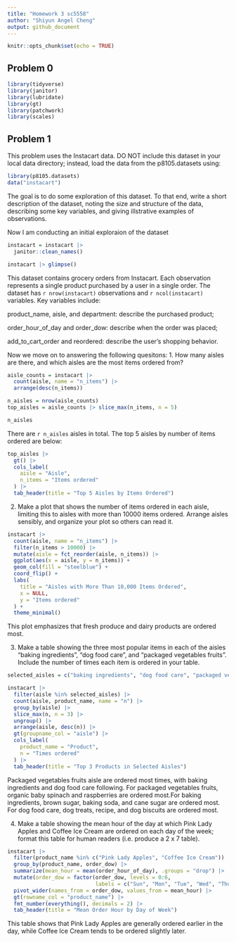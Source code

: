 ```yaml
---
title: "Homework 3 sc5558"
author: "Shiyun Angel Cheng"
output: github_document
---
```


```r
knitr::opts_chunk$set(echo = TRUE)
```

## Problem 0 

```r
library(tidyverse)
library(janitor)
library(lubridate)
library(gt)
library(patchwork)
library(scales)
```
## Problem 1 

This problem uses the Instacart data. DO NOT include this dataset in your local data directory; instead, load the data from the p8105.datasets using:
```r
library(p8105.datasets)
data("instacart")
```

The goal is to do some exploration of this dataset. To that end, write a short description of the dataset, noting the size and structure of the data, describing some key variables, and giving illstrative examples of observations.

Now I am conducting an initial exploraion of the dataset 
```r
instacart = instacart |>
  janitor::clean_names()

instacart |> glimpse()
```
This dataset contains grocery orders from Instacart. Each observation represents a single product purchased by a user in a single order. The dataset has `r nrow(instacart)` observations and `r ncol(instacart)` variables. Key variables include:

product_name, aisle, and department: describe the purchased product;

order_hour_of_day and order_dow: describe when the order was placed;

add_to_cart_order and reordered: describe the user’s shopping behavior.

Now we move on to answering the following quesitons: 
1. How many aisles are there, and which aisles are the most items ordered from?
```r
aisle_counts = instacart |>
  count(aisle, name = "n_items") |>
  arrange(desc(n_items))

n_aisles = nrow(aisle_counts)
top_aisles = aisle_counts |> slice_max(n_items, n = 5)

n_aisles
```
There are `r n_aisles` aisles in total. The top 5 aisles by number of items ordered are below: 
```r
top_aisles |>
  gt() |>
  cols_label(
    aisle = "Aisle",
    n_items = "Items ordered"
  ) |>
  tab_header(title = "Top 5 Aisles by Items Ordered")
```
2. Make a plot that shows the number of items ordered in each aisle, limiting this to aisles with more than 10000 items ordered. Arrange aisles sensibly, and organize your plot so others can read it.
```r
instacart |>
  count(aisle, name = "n_items") |>
  filter(n_items > 10000) |>
  mutate(aisle = fct_reorder(aisle, n_items)) |>
  ggplot(aes(x = aisle, y = n_items)) +
  geom_col(fill = "steelblue") +
  coord_flip() +
  labs(
    title = "Aisles with More Than 10,000 Items Ordered",
    x = NULL,
    y = "Items ordered"
  ) +
  theme_minimal()
```
This plot emphasizes that fresh produce and dairy products are ordered most. 

3. Make a table showing the three most popular items in each of the aisles “baking ingredients”, “dog food care”, and “packaged vegetables fruits”. Include the number of times each item is ordered in your table.
```r
selected_aisles = c("baking ingredients", "dog food care", "packaged vegetables fruits")

instacart |>
  filter(aisle %in% selected_aisles) |>
  count(aisle, product_name, name = "n") |>
  group_by(aisle) |>
  slice_max(n, n = 3) |>
  ungroup() |>
  arrange(aisle, desc(n)) |>
  gt(groupname_col = "aisle") |>
  cols_label(
    product_name = "Product",
    n = "Times ordered"
  ) |>
  tab_header(title = "Top 3 Products in Selected Aisles")
```
Packaged vegetables fruits aisle are ordered most times, with baking ingredients and dog food care following. For packaged vegetables fruits, organic baby spinach and raspberries are ordered most.For baking ingredients, brown sugar, baking soda, and cane sugar are ordered most. For dog food care, dog treats, recipe, and dog biscuits are ordered most. 

4. Make a table showing the mean hour of the day at which Pink Lady Apples and Coffee Ice Cream are ordered on each day of the week; format this table for human readers (i.e. produce a 2 x 7 table).
```r
instacart |>
  filter(product_name %in% c("Pink Lady Apples", "Coffee Ice Cream")) |>
  group_by(product_name, order_dow) |>
  summarize(mean_hour = mean(order_hour_of_day), .groups = "drop") |>
  mutate(order_dow = factor(order_dow, levels = 0:6,
                            labels = c("Sun", "Mon", "Tue", "Wed", "Thu", "Fri", "Sat"))) |>
  pivot_wider(names_from = order_dow, values_from = mean_hour) |>
  gt(rowname_col = "product_name") |>
  fmt_number(everything(), decimals = 2) |>
  tab_header(title = "Mean Order Hour by Day of Week")
```
This table shows that Pink Lady Apples are generally ordered earlier in the day, while Coffee Ice Cream tends to be ordered slightly later. 


